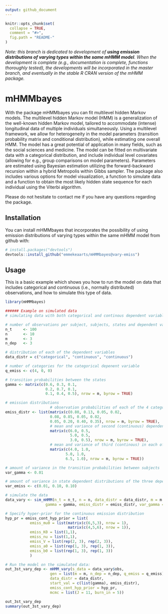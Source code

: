 ```yaml
---
output: github_document
---
```


<!-- README.md is generated from README.Rmd. Please edit that file -->

```r
knitr::opts_chunk$set(
  collapse = TRUE,
  comment = "#>",
  fig.path = "README-"
)
```

*Note: this branch is dedicated to development of __using emission distributions of varying types within the same mHMM model__. When the development is complete (e.g., documentation is complete, functions thoroughly tested), the developments will be incorporated in the master branch, and eventually in the stable R CRAN version of the mHMM package.*

# mHMMbayes

  With the \code{R} package mHMMbayes you can fit multilevel hidden Markov 
  models. The multilevel hidden Markov model (HMM) is a generalization of the well-known
  hidden Markov model, tailored to accommodate (intense) longitudinal data of 
  multiple individuals simultaneously. Using a multilevel framework, we allow 
  for heterogeneity in the model parameters (transition probability matrix and
  conditional distribution), while estimating one overall HMM. The model has a
  great potential of application in  many fields, such as the social sciences 
  and medicine. The model can be fitted on multivariate data with a categorical 
  distribution, and include individual level covariates (allowing for e.g.,
  group comparisons on model parameters). Parameters are estimated using 
  Bayesian estimation utilizing the forward-backward recursion within a hybrid 
  Metropolis within Gibbs sampler. The package also includes various options for 
  model visualization, a function to simulate data and a function to obtain the 
  most likely hidden state sequence for each individual using the Viterbi algorithm. 
  
  Please do not hesitate to contact me if you have any questions regarding the 
  package. 

## Installation

You can install mHMMbayes that incorporates the possibility of using emission distributions of varying types within the same mHMM model from github with:

```r
# install.packages("devtools")
devtools::install_github("emmekeaarts/mHMMbayes@vary-emiss")
```

## Usage

This is a basic example which shows you how to run the model on data that includes categorical and continuous (i.e., normally distributed) observations, and how to simulate this type of data. 

```r
library(mHMMbayes)

###### Example on simulated data
# simulating data with both categorical and continous dependent variables

# number of observations per subject, subjects, states and dependent variables
n_t     <- 100
n       <- 10
m       <- 3
n_dep   <- 3

# distribution of each of the dependent variables
data_distr = c("categorical", "continuous", "continuous")

# number of categories for the categorical depenent variable
q_emiss <- c(4, 0, 0)

# transition probabilities between the states
gamma <- matrix(c(0.6, 0.3, 0.1,
                  0.2, 0.7, 0.1,
                  0.1, 0.4, 0.5), nrow = m, byrow = TRUE)

# emission distributions
                    # observation probabilities of each of the 4 categories of the first (categorical) dependent variable over the 3 states
emiss_distr <- list(matrix(c(0.80, 0.13, 0.05, 0.02,
                    0.08, 0.85, 0.05, 0.02,
                    0.05, 0.20, 0.40, 0.35), nrow = m, byrow = TRUE),
                    # mean and variance of second (continuous) dependend in each of the 3 states
                    matrix(c(6.0, 0.5,
                             5.0, 0.5,
                             3.0, 0.5), nrow = m, byrow = TRUE),
                    # mean and variance of third (continous) in each of the 3 states
                    matrix(c(4.0, 1.0,
                           5.0, 1.0,
                           6.5, 1.0), nrow = m, byrow = TRUE))

# amount of variance in the transition probabilities between subjects
var_gamma <- 0.01

# amount of variance in state dependent distributions of the three dependent variables between subjects
var_emiss <- c(0.01, 0.10, 0.10)

# simulate the data
data_vary <- sim_mHMM(n_t = n_t, n = n, data_distr = data_distr, m = m , n_dep = n_dep, q_emiss = q_emiss,
                  gamma = gamma, emiss_distr = emiss_distr, var_gamma = var_gamma, var_emiss = var_emiss)

# Specify hyper-prior for the continuous emission distribution
hyp_pr = emiss_cont_hyp_prior = list(
           emiss_mu0 = list(matrix(c(6,5,3), nrow = 1),
                            matrix(c(4,5,6), nrow = 1)),
           emiss_K0 = list(1,1),
           emiss_nu = list(1,1),
           emiss_V = list(rep(2, 3), rep(2, 3)),
           emiss_a0 = list(rep(1, 3), rep(1, 3)),
           emiss_b0 = list(rep(1, 3), rep(1, 3))
           )

# Run the model on the simulated data:
out_3st_vary_dep <- mHMM_vary(s_data = data_vary$obs,
                    gen = list(m = m, n_dep = n_dep, q_emiss = q_emiss),
                    data_distr = data_distr,
                    start_val = c(list(gamma), emiss_distr),
                    emiss_cont_hyp_prior = hyp_pr,
                    mcmc = list(J = 11, burn_in = 5))

out_3st_vary_dep
summary(out_3st_vary_dep)

```
